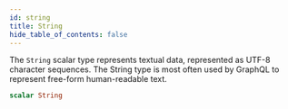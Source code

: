 ```yaml
---
id: string
title: String
hide_table_of_contents: false
---
```


The `String` scalar type represents textual data, represented as UTF-8 character sequences. The String type is most often used by GraphQL to represent free-form human-readable text.

```graphql
scalar String
```
